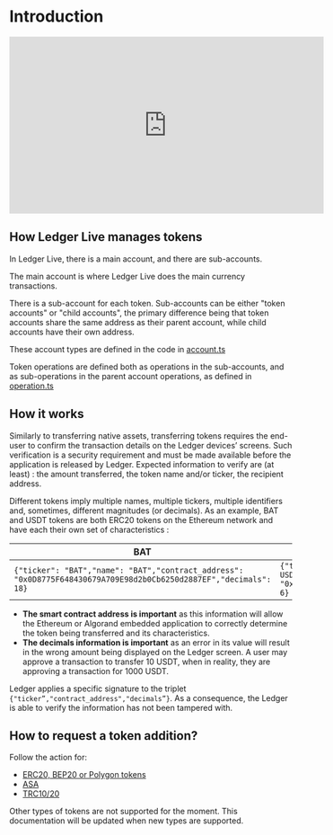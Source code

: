 
# Introduction

<iframe width="560" height="315" src="https://www.youtube-nocookie.com/embed/DLkn6R63FKY" title="YouTube video player" frameBorder="0" 
allow="accelerometer; autoplay; clipboard-write; encrypted-media; gyroscope; picture-in-picture" allowFullScreen></iframe>

## How Ledger Live manages tokens

In Ledger Live, there is a main account, and there are sub-accounts. 

The main account is where Ledger Live does the main currency transactions.

There is a sub-account for each token. Sub-accounts can be either "token accounts" or "child accounts", the primary difference being that token accounts share the same address as their parent account, while child accounts have their own address.

These account types are defined in the code in [account.ts](https://github.com/LedgerHQ/ledger-live/blob/develop/libs/ledgerjs/packages/types-live/src/account.ts)

Token operations are defined both as operations in the sub-accounts, and as sub-operations in the parent account operations, as defined in [operation.ts](https://github.com/LedgerHQ/ledger-live/blob/5f15da174652ebc39ec8f07a0671ab265317214c/libs/ledgerjs/packages/types-live/src/operation.ts#L91)

## How it works

Similarly to transferring native assets, transferring tokens requires the end-user to confirm the transaction details on the Ledger devices’ screens. Such verification is a security requirement and must be made available before the application is released by Ledger. Expected information to verify are (at least) : the amount transferred, the token name and/or ticker, the recipient address.

Different tokens imply multiple names, multiple tickers, multiple identifiers and, sometimes, different magnitudes (or decimals). As an example, BAT and USDT tokens are both ERC20 tokens on the Ethereum network and have each their own set of characteristics :

|     BAT       |     USDT     |
|---------------|--------------|
| `{"ticker": "BAT","name": "BAT","contract_address": "0x0D8775F648430679A709E98d2b0Cb6250d2887EF","decimals": 18}` | `{"ticker": "USDT","name": "Tether USDT","contract_address": "0xdAC17F958D2ee523a2206206994597C13D831ec7","decimals": 6}` |

<Callout type="warning" emoji="⚠️">
    <ul>
        <li><b>The smart contract address is important</b> as this information will allow the Ethereum or Algorand embedded application to correctly determine the token being transferred and its characteristics.</li>
        <li><b>The decimals information is important</b> as an error in its value will result in the wrong amount being displayed on the Ledger screen. A user may approve a transaction to transfer 10 USDT, when in reality, they are approving a transaction for 1000 USDT.</li>
    </ul>
</Callout>

Ledger applies a specific signature to the triplet `{"ticker”,"contract_address","decimals”}`. As a consequence, the Ledger is able to verify the information has not been tampered with.


## How to request a token addition?

Follow the action for:
- [ERC20, BEP20 or Polygon tokens](../erc20-bep20/)
- [ASA](../asa/) 
- [TRC10/20](../trc/)

Other types of tokens are not supported for the moment. This documentation will be updated when new types are supported.

